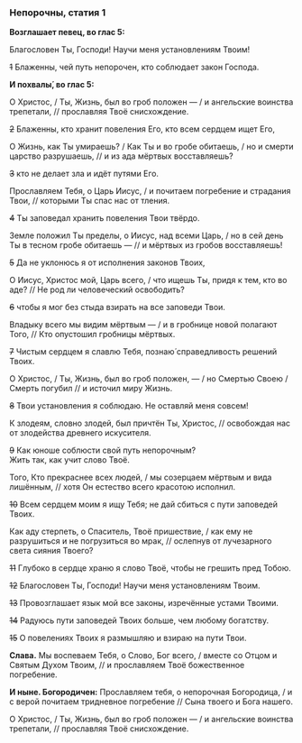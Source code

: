 ### Непорочны, статия 1

**Возглашает певец, во глас 5:**

Благословен Ты, Господи! Научи меня установлениям Твоим! 

~~1~~ Блаженны, чей путь непорочен, кто соблюдает закон Господа.

**И похвалы́, во глас 5:**

О Христос, / Ты, Жизнь, был во гроб положен — / и ангельские воинства трепетали, // прославляя Твоё снисхождение.

~~2~~ Блаженны, кто хранит повеления Его, кто всем сердцем ищет Его,

О Жизнь, как Ты умираешь? / Как Ты и во гробе обитаешь, / но и смерти царство разрушаешь, // и из ада мёртвых восставляешь?

~~3~~ кто не делает зла и идёт путями Его.

Прославляем Тебя, о Царь Иисус, / и почитаем погребение и страдания Твои, // которыми Ты спас нас от тления.

~~4~~ Ты заповедал хранить повеления Твои твёрдо.

Земле положил Ты пределы, о Иисус, над всеми Царь, / но в сей день Ты в тесном гробе обитаешь — // и мёртвых из гробов восставляешь!

~~5~~ Да не уклонюсь я от исполнения законов Твоих,

О Иисус, Христос мой, Царь всего, / что ищешь Ты, придя к тем, кто во аде? // Не род ли человеческий освободить?

~~6~~ чтобы я мог без стыда взирать на все заповеди Твои.

Владыку всего мы видим мёртвым — / и в гробнице новой полагают Того, // Кто опустошил гробницы мёртвых.

~~7~~ Чистым сердцем я славлю Тебя, познаю́ справедливость решений Твоих.

О Христос, / Ты, Жизнь, был во гроб положен, — / но Смертью Своею / Смерть погубил // и источил миру Жизнь.

~~8~~ Твои установления я соблюдаю. Не оставляй меня совсем!

К злодеям, словно злодей, был причтён Ты, Христос, // освобождая нас от злодейства древнего искусителя.

~~9~~ Как юноше соблюсти свой путь непорочным?  
Жить так, как учит слово Твоё.

Того, Кто прекраснее всех людей, / мы созерцаем мёртвым и вида лишённым, // хотя Он естество всего красотою исполнил.

~~10~~ Всем сердцем моим я ищу Тебя; не дай сбиться с пути заповедей Твоих.

Как аду стерпеть, о Спаситель, Твоё пришествие, / как ему не разрушиться и не погрузиться во мрак, // ослепнув от лучезарного света сияния Твоего?

~~11~~ Глубоко в сердце храню я слово Твоё, чтобы не грешить пред Тобою.

~~12~~ Благословен Ты, Господи! Научи меня установлениям Твоим.

~~13~~ Провозглашает язык мой все законы, изречённые устами Твоими.

~~14~~ Радуюсь пути заповедей Твоих больше, чем любому богатству.

~~15~~ О повелениях Твоих я размышляю и взираю на пути Твои.

**Слава.** Мы воспеваем Тебя, о Слово, Бог всего, / вместе со Отцом и Святым Духом Твоим, // и прославляем Твоё божественное погребение.

**И ныне. Богородичен:** Прославляем тебя, о непорочная Богородица, / и с верой почитаем тридневное погребение // Сына твоего и Бога нашего.

О Христос, / Ты, Жизнь, был во гроб положен — / и ангельские воинства трепетали, // прославляя Твоё снисхождение.

